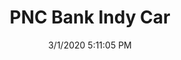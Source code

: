 ---
width: 1333
height: 2000
title: PNC Bank Indy Car
description: A disassembled Honda powered Indy car.
date: 3/1/2020 5:11:05 PM
cameraMake: Sony
cameraModel: ILCE-7M3
lens: ZEISS Batis 2/40 CF
settingsfStop: f/2.5
settingsISO: ISO 640
settingsShutter: 1/40
settingsFocalLength: 40 mm
---
